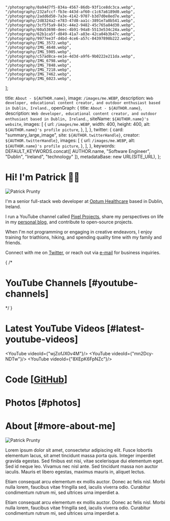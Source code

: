
    "/photography/0a94d7f5-834a-4567-86db-93f1ce8dc3ca.webp",
    "/photography/232afccf-fb3e-443d-af60-c1c67a6189d0.webp",
    "/photography/2add6d50-7a3e-4142-9707-b3d7d0e8ed7e.webp",
    "/photography/2d8324a2-e783-47d8-aa1c-3891e7a8b541.webp",
    "/photography/3cf5f5a9-843c-44e2-9482-45c765a84d30.webp",
    "/photography/60a53698-deec-4b91-94a8-5513e534c24a.webp",
    "/photography/62b1ca5f-d849-41a7-a83e-42ca04b3b47c.webp",
    "/photography/9977ee3f-d4bd-4ce6-a57c-04397898b222.webp",
    "/photography/IMG_3572.webp",
    "/photography/IMG_4648.webp",
    "/photography/IMG_5905.webp",
    "/photography/c57ad8ca-ee1e-4d3d-a9f6-9b0222e211da.webp",
    "/photography/IMG_6798.webp",
    "/photography/IMG_7848.webp",
    "/photography/IMG_7218.webp",
    "/photography/IMG_7462.webp",
    "/photography/IMG_6023.webp",
];

  title: `About - ${AUTHOR.name}`,
  image: `/images/me.WEBP`,
  description: `Web developer, educational content creator, and outdoor enthusiast based in Dublin, Ireland.`,
  openGraph: {
    title: `About - ${AUTHOR.name}`,
    description: `Web developer, educational content creator, and outdoor enthusiast based in Dublin, Ireland.`,
    siteName: `${AUTHOR.name}'s website`,
    images: [
      {
        url: `/images/me.WEBP`,
        width: 400,
        height: 400,
        alt: `${AUTHOR.name}'s profile picture`,
      },
    ],
  },
  twitter: {
    card: "summary_large_image",
    site: `${AUTHOR.twitterHandle}`,
    creator: `${AUTHOR.twitterHandle}`,
    images: [
      {
        url: `/images/me.WEBP`,
        alt: `${AUTHOR.name}'s profile picture`,
      },
    ],
  },
  keywords: DEFAULT_KEYWORDS.concat([
    AUTHOR.name,
    "Software Engineer",
    "Dublin",
    "Ireland",
    "technology"
  ]),
  metadataBase: new URL(SITE_URL),
};

# Hi! I'm Patrick 👋🏻

<Image
src="/images/me-sketch.png"
alt="Patrick Prunty"
className="bg-gray-100 rounded-md block mt-2 mb-5 mx-auto w-full sm:w-80 md:float-right sm:ml-5 sm:mb-5"
unoptimized
width={320}
height={320}
priority
/>

I'm a senior full-stack web developer at [Optum Healthcare](https://en.wikipedia.org/wiki/Optum) based in Dublin, Ireland.

I run a YouTube channel called [Pixel Projects](https://www.youtube.com/channel/UC5OToaksgWe-pjkgqPkUZkw?sub_confirmation=1),
share my perspectives on life in my [personal blog](/blog), and contribute to open-source projects.

When I'm not programming or engaging in creative endeavors, I enjoy training for triathlons, hiking, and spending quality time with my family and friends.

Connect with me on [Twitter](https://twitter.com/patrickprunty), or reach out via
[e-mail](mailto:patrickprunty.business@gmail.com) for business inquiries.

{
/*

# YouTube Channels [#youtube-channels]

<Grid className="sm:grid-cols-2 py-4 grid-cols-1" gap="gap-6 sm:gap-4">
<ProjectCard
  key="jigsaw-presents"
  imagePath="/images/projects/jigsaw-presents.webp"
  title="Jigsaw Presents"
  description="A YouTube channel providing insight into trending films and television series through video essays."
  websiteUrl="https://www.youtube.com/channel/UCx8iHEGQMyeInLgPQ81-EJA?sub_confirmation=1"
/>
<ProjectCard
  key="patrick-prunty"
  imagePath="/images/projects/patrick-prunty.png"
  title="Patrick Prunty"
  description="A personal YouTube channel documenting some of my adventures hiking, skiing, and more."
  websiteUrl="https://www.youtube.com/@patrickprunty?sub_confirmation=1"
/>
<ProjectCard
  key="pixel-projects"
  imagePath="/images/projects/pixel-projects-4.png"
  title="Pixel Projects"
  description="A YouTube channel exploring computational mathematics and computer science through visual animations."
  websiteUrl="https://www.youtube.com/channel/UC5OToaksgWe-pjkgqPkUZkw?sub_confirmation=1"
/>
</Grid>

*/
}

# Latest YouTube Videos [#latest-youtube-videos]

<YouTube videoId={"wjZofJX0v4M"}/>
<YouTube videoId={"mn2Dcy-NDTw"}/>
<YouTube videoId={"8XEpK6FpNZc"}/>

# Code [[GitHub](https://patrickprunty.com)]

<Grid className="sm:grid-cols-2 py-4 grid-cols-1" gap="gap-4">
<ProjectCard
  key="tmplate"
  imagePath="/images/projects/tmplate.png"
  title="tmplate.xyz"
  description="An open-source application and template showcasing Polymorphic Web Design Principals (work in progress)."
  websiteUrl="https://tmplate.xyz/"
sourceUrl="https://github.com/pprunty/tmplate.xyz"
/>
<ProjectCard
  key="samwise"
  imagePath="/images/projects/samwise-v2.png"
  title="samwise"
  description="A high-performance, open-source and SE0-automatized digital blog and portfolio starter template built with Next.js 15."
  websiteUrl="https://samwise.wtf"
/>
</Grid>

# Photos [#photos]

<PhotoGrid images={photographyImages} />

# About [#more-about-me]

<Image
src="/images/me.WEBP"
alt="Patrick Prunty"
className="bg-gray-100 rounded-md min-h-[440px] block mt-2 mb-5 mx-auto w-full sm:w-80 md:float-right sm:ml-5 sm:mb-5"
unoptimized
width={320}
height={320}
priority
/>

Lorem ipsum dolor sit amet, consectetur adipiscing elit. Fusce lobortis elementum lacus, sit amet tincidunt massa porta quis. Integer imperdiet gravida egestas. Sed finibus est nisi, vitae scelerisque dui elementum eget. Sed id neque leo. Vivamus nec nisl ante. Sed tincidunt massa non auctor iaculis. Mauris et libero egestas, maximus mauris in, aliquet lectus.

Etiam consequat arcu elementum ex mollis auctor. Donec ac felis nisl. Morbi nulla lorem, faucibus vitae fringilla sed, iaculis viverra odio. Curabitur condimentum rutrum mi, sed ultrices urna imperdiet a.

Etiam consequat arcu elementum ex mollis auctor. Donec ac felis nisl. Morbi nulla lorem, faucibus vitae fringilla sed, iaculis viverra odio. Curabitur condimentum rutrum mi, sed ultrices urna imperdiet a.